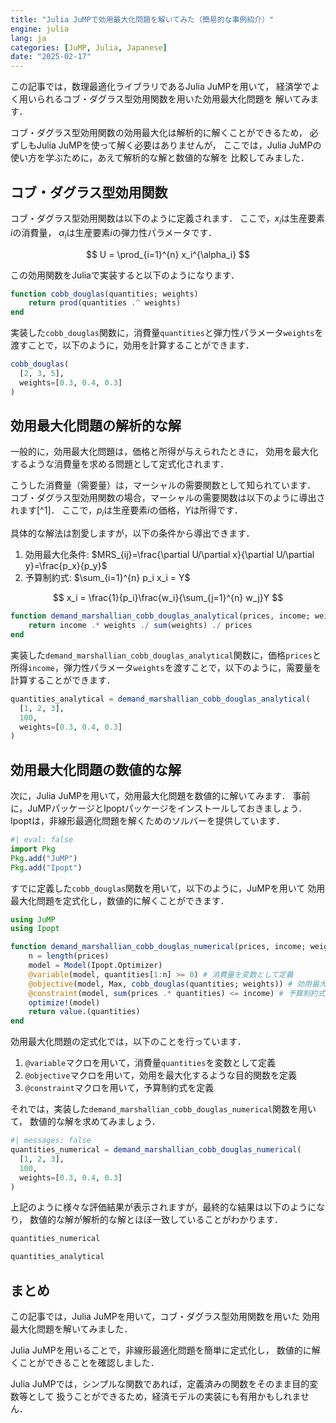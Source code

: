 ```yaml
---
title: "Julia JuMPで効用最大化問題を解いてみた（簡易的な事例紹介）"
engine: julia
lang: ja
categories: [JuMP, Julia, Japanese]
date: "2025-02-17"
---
```


この記事では，数理最適化ライブラリであるJulia JuMPを用いて， 経済学でよく用いられるコブ・ダグラス型効用関数を用いた効用最大化問題を 解いてみます．

コブ・ダグラス型効用関数の効用最大化は解析的に解くことができるため， 必ずしもJulia JuMPを使って解く必要はありませんが， ここでは，Julia JuMPの使い方を学ぶために，あえて解析的な解と数値的な解を 比較してみました．

## コブ・ダグラス型効用関数

コブ・ダグラス型効用関数は以下のように定義されます． ここで，$x_i$は生産要素$i$の消費量， $\alpha_i$は生産要素$i$の弾力性パラメータです．

$$
U = \prod_{i=1}^{n} x_i^{\alpha_i}
$$

この効用関数をJuliaで実装すると以下のようになります．

```julia
function cobb_douglas(quantities; weights)
    return prod(quantities .^ weights)
end
```

実装した`cobb_douglas`関数に，消費量`quantities`と弾力性パラメータ`weights`を 渡すことで，以下のように，効用を計算することができます．

```julia
cobb_douglas(
  [2, 3, 5], 
  weights=[0.3, 0.4, 0.3]
)
```

## 効用最大化問題の解析的な解

一般的に，効用最大化問題は，価格と所得が与えられたときに， 効用を最大化するような消費量を求める問題として定式化されます．

こうした消費量（需要量）は，マーシャルの需要関数として知られています． コブ・ダグラス型効用関数の場合，マーシャルの需要関数は以下のように導出されます\[\^1\]． ここで，$p_i$は生産要素$i$の価格，$Y$は所得です．

具体的な解法は割愛しますが，以下の条件から導出できます．

1.  効用最大化条件: $MRS_{ij}=\frac{\partial U/\partial x}{\partial U/\partial y}=\frac{p_x}{p_y}$
2.  予算制約式: $\sum_{i=1}^{n} p_i x_i = Y$

$$
x_i = \frac{1}{p_i}\frac{w_i}{\sum_{j=1}^{n} w_j}Y
$$

```julia
function demand_marshallian_cobb_douglas_analytical(prices, income; weights)
    return income .* weights ./ sum(weights) ./ prices
end
```

実装した`demand_marshallian_cobb_douglas_analytical`関数に，価格`prices`と 所得`income`，弾力性パラメータ`weights`を渡すことで，以下のように，需要量を 計算することができます．

```julia
quantities_analytical = demand_marshallian_cobb_douglas_analytical(
  [1, 2, 3], 
  100, 
  weights=[0.3, 0.4, 0.3]
)
```

## 効用最大化問題の数値的な解

次に，Julia JuMPを用いて，効用最大化問題を数値的に解いてみます． 事前に，JuMPパッケージとIpoptパッケージをインストールしておきましょう． Ipoptは，非線形最適化問題を解くためのソルバーを提供しています．

```julia
#| eval: false
import Pkg
Pkg.add("JuMP")
Pkg.add("Ipopt")
```

すでに定義した`cobb_douglas`関数を用いて，以下のように，JuMPを用いて 効用最大化問題を定式化し，数値的に解くことができます．

```julia
using JuMP
using Ipopt

function demand_marshallian_cobb_douglas_numerical(prices, income; weights)
    n = length(prices)
    model = Model(Ipopt.Optimizer) 
    @variable(model, quantities[1:n] >= 0) # 消費量を変数として定義
    @objective(model, Max, cobb_douglas(quantities; weights)) # 効用最大化
    @constraint(model, sum(prices .* quantities) <= income) # 予算制約式
    optimize!(model)
    return value.(quantities)
end
```

効用最大化問題の定式化では，以下のことを行っています．

1.  `@variable`マクロを用いて，消費量`quantities`を変数として定義
2.  `@objective`マクロを用いて，効用を最大化するような目的関数を定義
3.  `@constraint`マクロを用いて，予算制約式を定義

それでは，実装した`demand_marshallian_cobb_douglas_numerical`関数を用いて， 数値的な解を求めてみましょう．

```julia
#| messages: false
quantities_numerical = demand_marshallian_cobb_douglas_numerical(
  [1, 2, 3], 
  100, 
  weights=[0.3, 0.4, 0.3]
)
```

上記のように様々な評価結果が表示されますが，最終的な結果は以下のようになり， 数値的な解が解析的な解とほぼ一致していることがわかります．

```julia
quantities_numerical
```

```julia
quantities_analytical
```

## まとめ

この記事では，Julia JuMPを用いて，コブ・ダグラス型効用関数を用いた 効用最大化問題を解いてみました．

Julia JuMPを用いることで，非線形最適化問題を簡単に定式化し， 数値的に解くことができることを確認しました．

Julia JuMPでは，シンプルな関数であれば，定義済みの関数をそのまま目的変数等として 扱うことができるため，経済モデルの実装にも有用かもしれません．

